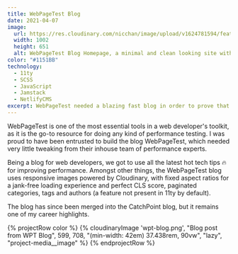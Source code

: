 ```yaml
---
title: WebPageTest Blog
date: 2021-04-07
image:
  url: https://res.cloudinary.com/nicchan/image/upload/v1624781594/featured-wpt.png
  width: 1002
  height: 651
  alt: WebPageTest Blog Homepage, a minimal and clean looking site with a navigation bar full of page categories and a large featured blog post.
color: "#1151BB"
technology:
  - 11ty
  - SCSS
  - JavaScript
  - Jamstack
  - NetlifyCMS
excerpt: WebPageTest needed a blazing fast blog in order to prove that they know their stuff.
---
```


WebPageTest is one of the most essential tools in a web developer's toolkit, as it is the go-to resource for doing any kind of performance testing. I was proud to have been entrusted to build the blog WebPageTest, which needed very little tweaking from their inhouse team of performance experts.

Being a blog for web developers, we got to use all the latest hot tech tips 🔥 for improving performance.
Amongst other things, the WebPageTest blog uses responsive images powered by Cloudinary,
with fixed aspect ratios for a jank-free loading experience and perfect CLS score,
paginated categories, tags and authors (a feature not present in 11ty by default).

The blog has since been merged into the CatchPoint blog, but it remains one of my career highlights.

{% projectRow color %}
{% cloudinaryImage
    'wpt-blog.png',
    "Blog post from WPT Blog",
    599,
    708,
    "(min-width: 42em) 37.438rem, 90vw",
    "lazy",
    "project-media__image" %}
{% endprojectRow %}
